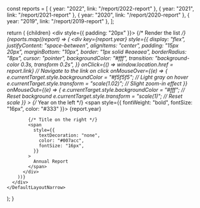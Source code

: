
const reports = [
  { year: "2022", link: "/report/2022-report" },
  { year: "2021", link: "/report/2021-report" },
  { year: "2020", link: "/report/2020-report" },
  { year: "2019", link: "/report/2019-report" },
];

  return (
    <DefaultLayoutNarrow>
      {children}
      <div style={{ padding: "20px" }}>
        {/* Render the list */}
        {reports.map((report) => (
          <div
            key={report.year}
            style={{
              display: "flex",
              justifyContent: "space-between",
              alignItems: "center",
              padding: "15px 20px",
              marginBottom: "10px",
              border: "1px solid #eaeaea",
              borderRadius: "8px",
              cursor: "pointer",
              backgroundColor: "#fff",
              transition: "background-color 0.3s, transform 0.2s",
            }}
            onClick={() => window.location.href = report.link} // Navigate to the link on click
            onMouseOver={(e) => {
              e.currentTarget.style.backgroundColor = "#f5f5f5"; // Light gray on hover
              e.currentTarget.style.transform = "scale(1.02)"; // Slight zoom-in effect
            }}
            onMouseOut={(e) => {
              e.currentTarget.style.backgroundColor = "#fff"; // Reset background
              e.currentTarget.style.transform = "scale(1)"; // Reset scale
            }}
          >
            {/* Year on the left */}
            <span style={{ fontWeight: "bold", fontSize: "16px", color: "#333" }}>
              {report.year}
            </span>

            {/* Title on the right */}
            <span
              style={{
                textDecoration: "none",
                color: "#007acc",
                fontSize: "16px",
              }}
            >
              Annual Report
            </span>
          </div>
        ))}
      </div>
    </DefaultLayoutNarrow>
  );
}
